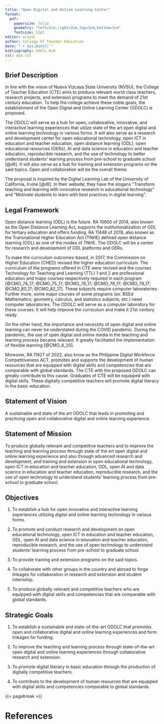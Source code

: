```yaml
---
title: "Open Digital and Online Learning Center"
format: 
  pdf:
    papersize: folio
    geometry: "left=3cm,right=3cm,top=3cm,bottom=3cm"
    fontsize: 12pt
editor: visual
author: College Of Teacher Education
date: "`r Sys.Date()`"
bibliography: odolc.bib
csl: apa.csl
---
```


## Brief Description

In line with the vision of Nueva Vizcaya State University (NVSU), the College of Teacher Education (CTE) aims to produce relevant world class teachers, research projects, and extension programs to meet the demand of 21st century education. To help the college achieve these noble goals, the establishment of the Open Digital and Online Learning Center (ODOLC) is proposed.

The ODOLC will serve as a hub for open, collaborative, innovative, and interactive learning experiences that utilize state of the art open digital and online learning technology in various forms. It will also serve as a research and development center for open educational technology, open ICT in education and teacher education, open distance learning (ODL), open educational resources (OERs), AI and data science in education and teacher education, reproducible research, and the use of technology to better understand students' learning process from pre-school to graduate school [@dll]. It will also serve as a hub for training and extension programs on the said topics. Open and collaboration will be the overall theme.

The proposal is inspired by the Digital Learning Lab of the University of California, Irvine [@dll]. In their website, they have the slogans "Transform teaching and learning with innovative research in educational technology" and "Motivate students to learn with best practices in digital learning".

## Legal Framework

Open distance learning (ODL) is the future. RA 10650 of 2014, also known as the Open Distance Learning Act, supports the institutionalization of ODL for tertiary education and offers funding. RA 11448 of 2019, also known as the Transnational Higher Education Act (TNHE) defined open distance learning (ODL) as one of the modes of TNHE. The ODOLC will be a center for research and development of ODL platforms and OERs.

To make the curriculum outcomes-based, in 2017, the Commission on Higher Education (CHED) revised the higher education curriculum. The curriculum of the programs offered in CTE were revised and the courses Technology for Teaching and Learning (TTL) 1 and 2 are professional education and major courses respectively required in each program [@CMO_74_17; @CMO_75_17; @CMO_76_17; @CMO_78_17; @CMO_79_17; @CMO_80_17; @CMO_82_17]. These subjects require computer laboratories. Further more, some major courses of some programs (ex. BSEd Mathematics; geometry, calculus, and statistics subjects, etc.) need computer laboratories. The ODOLC will serve as a computer laboratory for these courses. It will help improve the curriculum and make it 21st century ready. 

On the other hand, the importance and necessity of open digital and online learning can never be understated during the COVID pandemic. During the pandemic, the use of open digital and online media in the teaching and learning process became relevant. It greatly facilitated the implementation of flexible learning [@CMO_4_20].

Moreover, RA 11927 of 2022, also know as the Philippine Digital Workforce Competitiveness ACT, promotes and supports the development of human resources that are equipped with digital skills and competencies that are comparable with global standards. The CTE with the proposed ODOLC can greatly contribute to this cause. Graduates of CTE will be equipped with digital skills. These digitally competitive teachers will promote digital literacy in the basic education.

## Statement of Vision

A sustainable and state of the art ODOLC that leads in promoting and practicing open and collaborative digital and online learning experience.

## Statement of Mission

To produce globally relevant and competitive teachers and to improve the teaching and learning process through state of the art open digital and online learning experience and also through advanced research and development, and training and extension in open educational technology, open ICT in education and teacher education, ODL, open AI and data science in education and teacher education, reproducible research, and the use of open technology to understand students' learning process from pre-school to graduate school.

## Objectives

1.  To establish a hub for open innovative and interactive learning experiences utilizing digital and online learning technology in various forms.

2.  To promote and conduct research and development on open educational technology, open ICT in education and teacher education, ODL, open AI and data science in education and teacher education, reproducible research, and the use of open technology to understand students' learning process from pre-school to graduate school.

3.  To provide training and extension programs on the said topics.

4.  To collaborate with other groups in the country and abroad to forge linkages for collaboration in research and extension and student internship.

5.  To produce globally relevant and competitive teachers who are equipped with digital skills and competencies that are comparable with global standards.

## Strategic Goals

1.  To establish a sustainable and state-of-the-art ODOLC that promotes open and collaborative digital and online learning experiences and form linkages for funding.

2.  To improve the teaching and learning process through state-of-the-art open digital and online learning experiences through collaborative research and extension.

3.  To promote digital literacy in basic education through the production of digitally competitive teachers.

4.  To contribute to the development of human resources that are equipped with digital skills and competencies comparable to global standards.

{{< pagebreak >}}

# References
